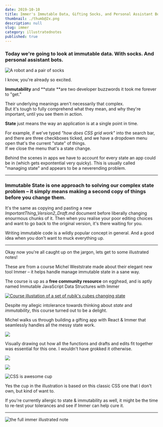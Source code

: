 ```yaml
---
date: 2019-10-10
title: Immer's Immutable Data, Gifting Socks, and Personal Assistant Bots
thumbnail: ./thumb@2x.png
description: null
slug: immer
category: illustratednotes
published: true
---
```



<NotesContainer>

### Today we're going to look at **immutable data**. With socks. And personal assistant bots.

![A robot and a pair of socks](./robo-socks.png)

I know, you're already so excited.

**Immutability** and **state **are two developer buzzwords it took me forever to "get."

Their underlying meanings aren't necessarily that complex.  
But it's tough to fully comprehend what they mean, and why they're important, until you see them in action.


 <p><Link to="https://en.wikipedia.org/wiki/State_(computer_science)"><b>State</b></Link> just means the way an application is at a single point in time.</p>

For example, if we've typed _"how does CSS grid work"_ into the search bar, and there are three checkboxes ticked, and we have a dropdown menu open that's the current "state" of things.  
If we close the menu that's a state change. 

Behind the scenes in apps we have to account for every state an app could be in (which gets expontential very quicky). This is usually called <Link to="https://codeburst.io/state-management-in-javascript-15d0d98837e1">"managing state"</Link> and <Link to="https://medium.com/razroo/the-history-of-javascript-state-management-in-2019-161491d588ed">appears to be a neverending problem</Link>.

---

### **Immutable State** is one approach to solving our complex state problem – it simply means making a second copy of things before you change them.  

It's the same as copying and pasting a new _ImportantThing_Version2_Draft.md_ document before liberally changing enourmous chunks of it.
Then when you realise your poor editing choices and want to go back to the original version, it's there waiting for you.

Writing <Link to="https://en.wikipedia.org/wiki/Immutable_object">immutable code</Link> is a  <Link to="https://medium.com/tribalscale/understanding-immutability-fdd627b66e58">wildly</Link>  <Link to="https://itnext.io/why-concept-of-immutability-is-so-damn-important-for-a-beginner-front-end-developer-8da85b565c8e">popular</Link> concept in general. And a good idea when you don't want to muck everything up.  

---

Okay now you're all caught up on the jargon, lets get to some illustrated notes!

These are from a course  <Link to="https://twitter.com/mweststrate">Michel Weststrate</Link> made about their elegant new tool  <Link to="https://immerjs.github.io/immer/docs/introduction">Immer</Link> – it helps handle manage immutable state in a sane way.

The course is up as a **free community resource** on egghead, and is aptly named  <Link to="https://egghead.io/courses/immutable-javascript-data-structures-with-immer?af=54fd64">Immutable JavaScript Data Structures with Immer</Link>

<a target="_blank" href="https://egghead.io/courses/immutable-javascript-data-structures-with-immer?af=54fd64">

<img alt="Course illustation of a set of rubik's cubes changing state" style="max-width: 100%" src="https://og-image-egghead-course.now.sh/immutable-javascript-data-structures-with-immer" />

</a>

Despite my allegic intolerance towards thinking about _state_ and _immutability_, this course turned out to be a delight.  
 
 Michel walks us through building a gifting app with React & Immer that seamlessly handles all the messy state work.

![](./immer-1.png)

Visually drawing out how all the functions and drafts and edits fit together was essential for this one. I wouldn't have grokked it otherwise.

![](./immer-2.png)

![](./immer-3.png)

<TwoCol>

<img style="max-width: 90%;" alt="CSS is awesome cup" src="https://images-na.ssl-images-amazon.com/images/I/51graM2SdzL._SX466_.jpg" />

Yes the cup in the illustration is based on this classic CSS one that I don't own, but kind of want to.

</TwoCol>

<p>If you're currently allergic to state & immutability as well, it might be the time to re-test your tolerances and <Link to="https://egghead.io/courses/immutable-javascript-data-structures-with-immer?af=54fd64"> see if Immer can help cure it.</Link></p>

---

<FullNote coursename="Immutable JavaScript Data Structures with Immer" courselink="https://egghead.io/courses/immutable-javascript-data-structures-with-immer?af=54fd64">

![the full immer illustrated note](./immer-mini.png)

</FullNote>

</NotesContainer>